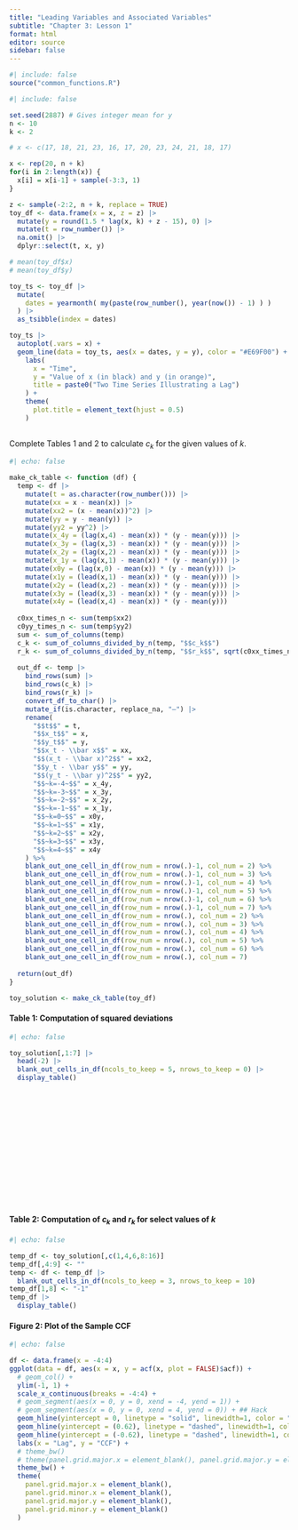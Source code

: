 ```yaml
---
title: "Leading Variables and Associated Variables"
subtitle: "Chapter 3: Lesson 1"
format: html
editor: source
sidebar: false
---
```


```r
#| include: false
source("common_functions.R")
```

```{=html}
<script type="text/javascript">
 function showhide(id) {
    var e = document.getElementById(id);
    e.style.display = (e.style.display == 'block') ? 'none' : 'block';
 }
 
 function openTab(evt, tabName) {
    var i, tabcontent, tablinks;
    tabcontent = document.getElementsByClassName("tabcontent");
    for (i = 0; i < tabcontent.length; i++) {
        tabcontent[i].style.display = "none";
    }
    tablinks = document.getElementsByClassName("tablinks");
    for (i = 0; i < tablinks.length; i++) {
        tablinks[i].className = tablinks[i].className.replace(" active", "");
    }
    document.getElementById(tabName).style.display = "block";
    evt.currentTarget.className += " active";
 }    
</script>
```


<!-- Check Your Understanding -->

<!-- ::: {.callout-tip icon=false title="Check Your Understanding"} -->


```r
#| include: false

set.seed(2887) # Gives integer mean for y
n <- 10
k <- 2

# x <- c(17, 18, 21, 23, 16, 17, 20, 23, 24, 21, 18, 17)

x <- rep(20, n + k)
for(i in 2:length(x)) {
  x[i] = x[i-1] + sample(-3:3, 1)
}

z <- sample(-2:2, n + k, replace = TRUE)
toy_df <- data.frame(x = x, z = z) |>
  mutate(y = round(1.5 * lag(x, k) + z - 15), 0) |>
  mutate(t = row_number()) |>
  na.omit() |>
  dplyr::select(t, x, y)

# mean(toy_df$x)
# mean(toy_df$y)

toy_ts <- toy_df |>
  mutate(
    dates = yearmonth( my(paste(row_number(), year(now()) - 1) ) )
  ) |>
  as_tsibble(index = dates)

toy_ts |>
  autoplot(.vars = x) +
  geom_line(data = toy_ts, aes(x = dates, y = y), color = "#E69F00") +
    labs(
      x = "Time",
      y = "Value of x (in black) and y (in orange)",
      title = paste0("Two Time Series Illustrating a Lag")
    ) +
    theme(
      plot.title = element_text(hjust = 0.5)
    )
  
```

Complete Tables 1 and 2 to calculate $c_k$ for the given values of $k$.

```r
#| echo: false

make_ck_table <- function (df) {
  temp <- df |>
    mutate(t = as.character(row_number())) |>
    mutate(xx = x - mean(x)) |>
    mutate(xx2 = (x - mean(x))^2) |>
    mutate(yy = y - mean(y)) |>
    mutate(yy2 = yy^2) |>
    mutate(x_4y = (lag(x,4) - mean(x)) * (y - mean(y))) |>
    mutate(x_3y = (lag(x,3) - mean(x)) * (y - mean(y))) |>
    mutate(x_2y = (lag(x,2) - mean(x)) * (y - mean(y))) |>
    mutate(x_1y = (lag(x,1) - mean(x)) * (y - mean(y))) |>
    mutate(x0y = (lag(x,0) - mean(x)) * (y - mean(y))) |>
    mutate(x1y = (lead(x,1) - mean(x)) * (y - mean(y))) |>
    mutate(x2y = (lead(x,2) - mean(x)) * (y - mean(y))) |>
    mutate(x3y = (lead(x,3) - mean(x)) * (y - mean(y))) |>
    mutate(x4y = (lead(x,4) - mean(x)) * (y - mean(y)))
  
  c0xx_times_n <- sum(temp$xx2)
  c0yy_times_n <- sum(temp$yy2)
  sum <- sum_of_columns(temp)
  c_k <- sum_of_columns_divided_by_n(temp, "$$c_k$$")
  r_k <- sum_of_columns_divided_by_n(temp, "$$r_k$$", sqrt(c0xx_times_n * c0yy_times_n))
  
  out_df <- temp |>
    bind_rows(sum) |>
    bind_rows(c_k) |>
    bind_rows(r_k) |>
    convert_df_to_char() |>
    mutate_if(is.character, replace_na, "—") |>
    rename(
      "$$t$$" = t,
      "$$x_t$$" = x,
      "$$y_t$$" = y,
      "$$x_t - \\bar x$$" = xx,
      "$$(x_t - \\bar x)^2$$" = xx2,
      "$$y_t - \\bar y$$" = yy,
      "$$(y_t - \\bar y)^2$$" = yy2,
      "$$~k=-4~$$" = x_4y,
      "$$~k=-3~$$" = x_3y,
      "$$~k=-2~$$" = x_2y,
      "$$~k=-1~$$" = x_1y,
      "$$~k=0~$$" = x0y,
      "$$~k=1~$$" = x1y,
      "$$~k=2~$$" = x2y,
      "$$~k=3~$$" = x3y,
      "$$~k=4~$$" = x4y
    ) %>% 
    blank_out_one_cell_in_df(row_num = nrow(.)-1, col_num = 2) %>% 
    blank_out_one_cell_in_df(row_num = nrow(.)-1, col_num = 3) %>% 
    blank_out_one_cell_in_df(row_num = nrow(.)-1, col_num = 4) %>% 
    blank_out_one_cell_in_df(row_num = nrow(.)-1, col_num = 5) %>% 
    blank_out_one_cell_in_df(row_num = nrow(.)-1, col_num = 6) %>% 
    blank_out_one_cell_in_df(row_num = nrow(.)-1, col_num = 7) %>% 
    blank_out_one_cell_in_df(row_num = nrow(.), col_num = 2) %>% 
    blank_out_one_cell_in_df(row_num = nrow(.), col_num = 3) %>% 
    blank_out_one_cell_in_df(row_num = nrow(.), col_num = 4) %>% 
    blank_out_one_cell_in_df(row_num = nrow(.), col_num = 5) %>% 
    blank_out_one_cell_in_df(row_num = nrow(.), col_num = 6) %>% 
    blank_out_one_cell_in_df(row_num = nrow(.), col_num = 7) 
  
  return(out_df)
}

toy_solution <- make_ck_table(toy_df)
```

#### Table 1: Computation of squared deviations

```r
#| echo: false

toy_solution[,1:7] |> 
  head(-2) |> 
  blank_out_cells_in_df(ncols_to_keep = 5, nrows_to_keep = 0) |>
  display_table()
```

<br>
<br>
<br>
<br>
<br>
<br>
<br>
<br>
<br>
<br>
<br>
<br>

#### Table 2: Computation of $c_k$ and $r_k$ for select values of $k$

```r
#| echo: false

temp_df <- toy_solution[,c(1,4,6,8:16)] 
temp_df[,4:9] <- ""
temp <- df <- temp_df |> 
  blank_out_cells_in_df(ncols_to_keep = 3, nrows_to_keep = 10) 
temp_df[1,8] <- "-1"
temp_df |>
  display_table()
```



<!-- -   Use the figure below as a guide to plot the ccf values. -->

#### Figure 2: Plot of the Sample CCF

```r
#| echo: false

df <- data.frame(x = -4:4)
ggplot(data = df, aes(x = x, y = acf(x, plot = FALSE)$acf)) +
  # geom_col() +
  ylim(-1, 1) +
  scale_x_continuous(breaks = -4:4) + 
  # geom_segment(aes(x = 0, y = 0, xend = -4, yend = 1)) + 
  # geom_segment(aes(x = 0, y = 0, xend = 4, yend = 0)) + ## Hack
  geom_hline(yintercept = 0, linetype = "solid", linewidth=1, color = "black") +
  geom_hline(yintercept = (0.62), linetype = "dashed", linewidth=1, color = "#0072B2") +  # Texbooks says these lines should be at (-0.1 +/- 2/sqrt(10)). Used +/-(2.6/4.2), based on measurements made visually with a ruler from the figure generated by R.
  geom_hline(yintercept = (-0.62), linetype = "dashed", linewidth=1, color = "#0072B2") +
  labs(x = "Lag", y = "CCF") +
  # theme_bw()   
  # theme(panel.grid.major.x = element_blank(), panel.grid.major.y = element_blank())
  theme_bw() +
  theme(
    panel.grid.major.x = element_blank(),
    panel.grid.minor.x = element_blank(),
    panel.grid.major.y = element_blank(),
    panel.grid.minor.y = element_blank()
  )
```

<!-- -   Are any of the ccf values statistically significant? If so, which one(s)? -->

<!-- ::: -->

